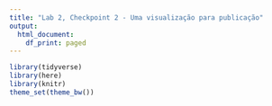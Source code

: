 ```yaml
---
title: "Lab 2, Checkpoint 2 - Uma visualização para publicação"
output:
  html_document:
    df_print: paged
---
```


```r
library(tidyverse)
library(here)
library(knitr)
theme_set(theme_bw())
```

